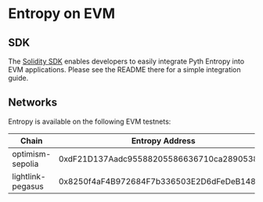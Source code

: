 # Entropy on EVM

## SDK

The [Solidity SDK](https://github.com/pyth-network/pyth-crosschain/tree/main/target_chains/ethereum/entropy_sdk/solidity#pyth-entropy-solidity-sdk) enables developers to easily integrate Pyth Entropy into EVM applications.
Please see the README there for a simple integration guide.

## Networks

Entropy is available on the following EVM testnets:

| Chain             | Entropy Address                            | Provider                                   |
| ----------------- | ------------------------------------------ | ------------------------------------------ |
| optimism-sepolia  | 0xdF21D137Aadc95588205586636710ca2890538d5 | 0x6CC14824Ea2918f5De5C2f75A9Da968ad4BD6344 |
| lightlink-pegasus | 0x8250f4aF4B972684F7b336503E2D6dFeDeB1487a | 0x6CC14824Ea2918f5De5C2f75A9Da968ad4BD6344 |
